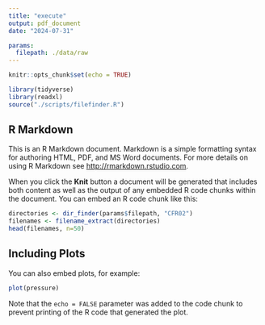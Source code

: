 ```yaml
---
title: "execute"
output: pdf_document
date: "2024-07-31"

params:
  filepath: ./data/raw
---
```


```r
knitr::opts_chunk$set(echo = TRUE)

library(tidyverse)
library(readxl)
source("./scripts/filefinder.R")
```

## R Markdown

This is an R Markdown document. Markdown is a simple formatting syntax for authoring HTML, PDF, and MS Word documents. For more details on using R Markdown see <http://rmarkdown.rstudio.com>.

When you click the **Knit** button a document will be generated that includes both content as well as the output of any embedded R code chunks within the document. You can embed an R code chunk like this:

```r
directories <- dir_finder(params$filepath, "CFR02")
filenames <- filename_extract(directories)
head(filenames, n=50)

```

## Including Plots

You can also embed plots, for example:

```r
plot(pressure)
```

Note that the `echo = FALSE` parameter was added to the code chunk to prevent printing of the R code that generated the plot.
